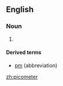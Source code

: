 ==English==

===Noun===
{{en-noun}}

# {{US}} {{SI-unit-2|pico|meter|length|metre}}

====Derived terms====
* [[pm]] (abbreviation)

[[zh:picometer]]